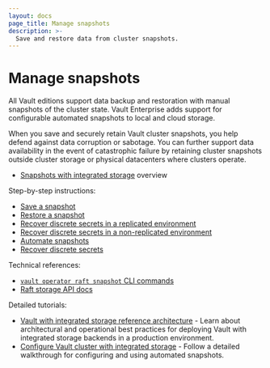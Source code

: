 ```yaml
---
layout: docs
page_title: Manage snapshots
description: >-
  Save and restore data from cluster snapshots.
---
```


# Manage snapshots

All Vault editions support data backup and restoration with manual snapshots of
the cluster state. Vault Enterprise adds support for configurable automated
snapshots to local and cloud storage.

When you save and securely retain Vault cluster snapshots, you help defend
against data corruption or sabotage. You can further support data availability
in the event of catastrophic failure by retaining cluster snapshots outside
cluster storage or physical datacenters where clusters operate.

<Tabs>

<Tab heading="Overviews" group="overview">

- [Snapshots with integrated storage](/vault/docs/sysadmin/snapshots/automation-overview)
  overview <EnterpriseAlert inline="true" />

</Tab>

<Tab heading="How-to guides" group="how-to">

Step-by-step instructions:

- [Save a snapshot](/vault/docs/sysadmin/snapshots/save)
- [Restore a snapshot](/vault/docs/sysadmin/snapshots/restore)
- [Recover discrete secrets in a replicated environment](/vault/docs/sysadmin/snapshots/recover-a-secret/replicated-cluster) <EnterpriseAlert inline="true" />
- [Recover discrete secrets in a non-replicated environment](/vault/docs/sysadmin/snapshots/recover-a-secret/single-cluster) <EnterpriseAlert inline="true" />
- [Automate snapshots](/vault/docs/sysadmin/snapshots/automate) <EnterpriseAlert inline="true" />
- [Recover discrete secrets](/vault/docs/sysadmin/snapshots/recover-a-secret) <EnterpriseAlert inline="true" />

</Tab>

<Tab heading="Reference" group="ref">

Technical references:

- [`vault operator raft snapshot` CLI commands](/vault/docs/commands/operator/raft#snapshot)
- [Raft storage API docs](/vault/api-docs/system/storage/raft)

</Tab>

<Tab heading="Tutorials" group="tutorial">

Detailed tutorials:

- [Vault with integrated storage reference architecture](/vault/tutorials/day-one-raft/raft-reference-architecture) -
  Learn about architectural and operational best practices for deploying Vault
  with integrated storage backends in a production environment.
- [Configure Vault cluster with integrated storage](/vault/tutorials/raft/raft-storage#automated-snapshots) -
  Follow a detailed walkthrough for configuring and using automated snapshots.

</Tab>

</Tabs>
